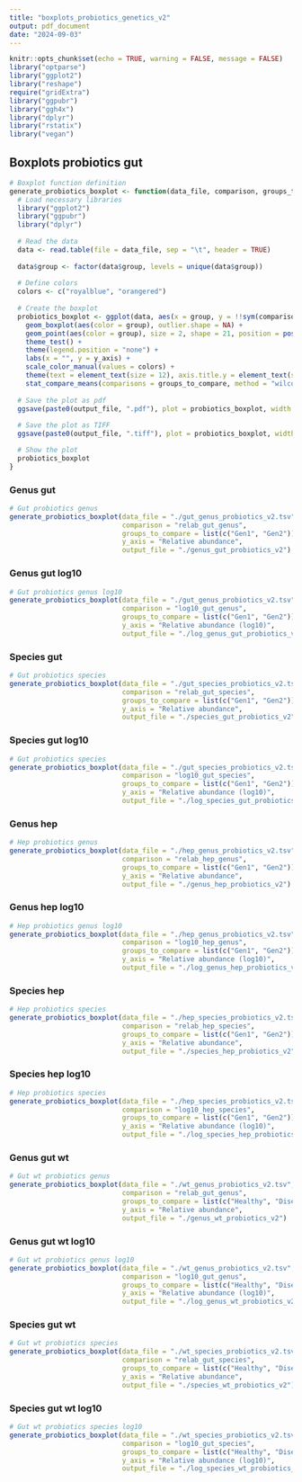 ```yaml
---
title: "boxplots_probiotics_genetics_v2"
output: pdf_document
date: "2024-09-03"
---
```


```r
knitr::opts_chunk$set(echo = TRUE, warning = FALSE, message = FALSE)
library("optparse")
library("ggplot2")
library("reshape")
require("gridExtra")
library("ggpubr")
library("ggh4x")
library("dplyr")
library("rstatix")
library("vegan")
```

## Boxplots probiotics gut
```r
# Boxplot function definition
generate_probiotics_boxplot <- function(data_file, comparison, groups_to_compare, y_axis, output_file) {
  # Load necessary libraries
  library("ggplot2")
  library("ggpubr")
  library("dplyr")
  
  # Read the data
  data <- read.table(file = data_file, sep = "\t", header = TRUE)
  
  data$group <- factor(data$group, levels = unique(data$group))
  
  # Define colors
  colors <- c("royalblue", "orangered")
  
  # Create the boxplot
  probiotics_boxplot <- ggplot(data, aes(x = group, y = !!sym(comparison))) +
    geom_boxplot(aes(color = group), outlier.shape = NA) +
    geom_point(aes(color = group), size = 2, shape = 21, position = position_jitterdodge()) +
    theme_test() +
    theme(legend.position = "none") +
    labs(x = "", y = y_axis) +
    scale_color_manual(values = colors) +
    theme(text = element_text(size = 12), axis.title.y = element_text(size = 12)) +
    stat_compare_means(comparisons = groups_to_compare, method = "wilcox.test", digits=4)
  
  # Save the plot as pdf
  ggsave(paste0(output_file, ".pdf"), plot = probiotics_boxplot, width = 5, height = 5, units = "in")
  
  # Save the plot as TIFF
  ggsave(paste0(output_file, ".tiff"), plot = probiotics_boxplot, width = 5, height = 5, units = "in", dpi = 300)

  # Show the plot
  probiotics_boxplot
}
```

### Genus gut 
```r
# Gut probiotics genus
generate_probiotics_boxplot(data_file = "./gut_genus_probiotics_v2.tsv", 
                            comparison = "relab_gut_genus",
                            groups_to_compare = list(c("Gen1", "Gen2")),
                            y_axis = "Relative abundance",
                            output_file = "./genus_gut_probiotics_v2")
```

### Genus gut log10
```r
# Gut probiotics genus log10
generate_probiotics_boxplot(data_file = "./gut_genus_probiotics_v2.tsv", 
                            comparison = "log10_gut_genus",
                            groups_to_compare = list(c("Gen1", "Gen2")),
                            y_axis = "Relative abundance (log10)",
                            output_file = "./log_genus_gut_probiotics_v2")
```

### Species gut
```r
# Gut probiotics species
generate_probiotics_boxplot(data_file = "./gut_species_probiotics_v2.tsv", 
                            comparison = "relab_gut_species",
                            groups_to_compare = list(c("Gen1", "Gen2")),
                            y_axis = "Relative abundance",
                            output_file = "./species_gut_probiotics_v2")
```

### Species gut log10
```r
# Gut probiotics species
generate_probiotics_boxplot(data_file = "./gut_species_probiotics_v2.tsv", 
                            comparison = "log10_gut_species",
                            groups_to_compare = list(c("Gen1", "Gen2")),
                            y_axis = "Relative abundance (log10)",
                            output_file = "./log_species_gut_probiotics_v2")
```

### Genus hep 
```r
# Hep probiotics genus
generate_probiotics_boxplot(data_file = "./hep_genus_probiotics_v2.tsv", 
                            comparison = "relab_hep_genus",
                            groups_to_compare = list(c("Gen1", "Gen2")),
                            y_axis = "Relative abundance",
                            output_file = "./genus_hep_probiotics_v2")
```

### Genus hep log10
```r
# Hep probiotics genus log10
generate_probiotics_boxplot(data_file = "./hep_genus_probiotics_v2.tsv", 
                            comparison = "log10_hep_genus",
                            groups_to_compare = list(c("Gen1", "Gen2")),
                            y_axis = "Relative abundance (log10)",
                            output_file = "./log_genus_hep_probiotics_v2")
```

### Species hep
```r
# Hep probiotics species
generate_probiotics_boxplot(data_file = "./hep_species_probiotics_v2.tsv", 
                            comparison = "relab_hep_species",
                            groups_to_compare = list(c("Gen1", "Gen2")),
                            y_axis = "Relative abundance",
                            output_file = "./species_hep_probiotics_v2")
```

### Species hep log10
```r
# Hep probiotics species
generate_probiotics_boxplot(data_file = "./hep_species_probiotics_v2.tsv", 
                            comparison = "log10_hep_species",
                            groups_to_compare = list(c("Gen1", "Gen2")),
                            y_axis = "Relative abundance (log10)",
                            output_file = "./log_species_hep_probiotics_v2")
```

### Genus gut wt 
```r
# Gut wt probiotics genus
generate_probiotics_boxplot(data_file = "./wt_genus_probiotics_v2.tsv", 
                            comparison = "relab_gut_genus",
                            groups_to_compare = list(c("Healthy", "Disease")),
                            y_axis = "Relative abundance",
                            output_file = "./genus_wt_probiotics_v2")
```

### Genus gut wt log10
```r
# Gut wt probiotics genus log10
generate_probiotics_boxplot(data_file = "./wt_genus_probiotics_v2.tsv", 
                            comparison = "log10_gut_genus",
                            groups_to_compare = list(c("Healthy", "Disease")),
                            y_axis = "Relative abundance (log10)",
                            output_file = "./log_genus_wt_probiotics_v2")
```

### Species gut wt 
```r
# Gut wt probiotics species
generate_probiotics_boxplot(data_file = "./wt_species_probiotics_v2.tsv", 
                            comparison = "relab_gut_species",
                            groups_to_compare = list(c("Healthy", "Disease")),
                            y_axis = "Relative abundance",
                            output_file = "./species_wt_probiotics_v2")
```

### Species gut wt log10
```r
# Gut wt probiotics species log10
generate_probiotics_boxplot(data_file = "./wt_species_probiotics_v2.tsv", 
                            comparison = "log10_gut_species",
                            groups_to_compare = list(c("Healthy", "Disease")),
                            y_axis = "Relative abundance (log10)",
                            output_file = "./log_species_wt_probiotics_v2")
```
